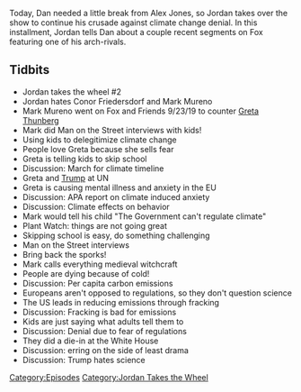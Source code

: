 {{DEFAULTSORT:
    #_EPISODE_0351:Jordan Takes The Wheel 2
}}{{Episode
    | title           = Jordan Takes The Wheel 2
    | caption         = Listen to this episode on [https://knowledgefight.libsyn.com/knowledge-fight-jordan-takes-the-wheel-2 Libsyn] [https://open.spotify.com/episode/6qqsEA3kr29sSVfTJySDhQ Spotify], Read the [[Transcript/351: Jordan Takes The Wheel 2|Unofficial Transcript]]
    | episodeNumber   = 351
    | length          = 01:43:54
    | airDate         = October 4, 2019
    | episodeType     = [[:Category:Jordan Takes the Wheel|Jordan Takes the Wheel]]
    | appearance      = [[Conor Friedersdorf]], [[Mark Mureno]], [[Greta Thunberg]]
    | oocDrop         = If we went to WalMart and bought a solar panel, we could stop the Green New Deal
    | previousEpisode = [[350: September 29-30, 2019]]
    | nextEpisode     = [[352: April 17, 2013]]
}}

{{Stub}}

Today, Dan needed a little break from Alex Jones, so Jordan takes over the show to continue his crusade against climate change denial. In this installment, Jordan tells Dan about a couple recent segments on Fox featuring one of his arch-rivals.

==Tidbits==

*Jordan takes the wheel #2
*Jordan hates Conor Friedersdorf and Mark Mureno
*Mark Mureno went on Fox and Friends 9/23/19 to counter [[Greta Thunberg]]
*Mark did Man on the Street interviews with kids!
*Using kids to delegitimize climate change
*People love Greta because she sells fear
*Greta is telling kids to skip school
*Discussion: March for climate timeline
*Greta and [[Donald Trump|Trump]] at UN
*Greta is causing mental illness and anxiety in the EU
*Discussion: APA report on climate induced anxiety
*Discussion: Climate effects on behavior
*Mark would tell his child "The Government can't regulate climate"
*Plant Watch: things are not going great
*Skipping school is easy, do something challenging
*Man on the Street interviews
*Bring back the sporks!
*Mark calls everything medieval witchcraft
*People are dying because of cold!
*Discussion: Per capita carbon emissions
*Europeans aren't opposed to regulations, so they don't question science
*The US leads in reducing emissions through fracking
*Discussion: Fracking is bad for emissions
*Kids are just saying what adults tell them to
*Discussion: Denial due to fear of regulations
*They did a die-in at the White House
*Discussion: erring on the side of least drama
*Discussion: Trump hates science

[[Category:Episodes]]
[[Category:Jordan Takes the Wheel]]
